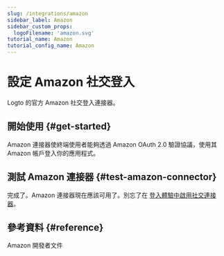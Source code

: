 ```yaml
---
slug: /integrations/amazon
sidebar_label: Amazon
sidebar_custom_props:
  logoFilename: 'amazon.svg'
tutorial_name: Amazon
tutorial_config_name: Amazon
---
```




# 設定 Amazon 社交登入

Logto 的官方 Amazon 社交登入連接器。

<GuideTip />

## 開始使用 \{#get-started}

Amazon 連接器使終端使用者能夠透過 Amazon OAuth 2.0 驗證協議，使用其 Amazon 帳戶登入你的應用程式。

<Integration />

## 測試 Amazon 連接器 \{#test-amazon-connector}

完成了。Amazon 連接器現在應該可用了。別忘了在 [登入體驗中啟用社交連接器](/connectors/social-connectors/#enable-social-sign-in)。

## 參考資料 \{#reference}

<Url href="https://developer.amazon.com/loginwithamazon/console/site/lwa/overview.html">
  Amazon 開發者文件
</Url>